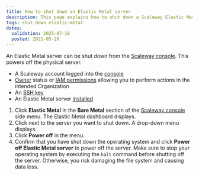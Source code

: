 ```yaml
---
title: How to shut down an Elastic Metal server
description: This page explains how to shut down a Scaleway Elastic Metal server
tags: shut-down elastic-metal
dates:
  validation: 2025-07-16
  posted: 2021-05-26
---
```



An Elastic Metal server can be shut down from the [Scaleway console](https://account.scaleway.com/?service=elements). This powers off the physical server.

<Requirements />

- A Scaleway account logged into the [console](https://account.scaleway.com/?service=elements)
- [Owner](/iam/concepts/#owner) status or [IAM permissions](/iam/concepts/#permission) allowing you to perform actions in the intended Organization
- An [SSH key](/organizations-and-projects/how-to/create-ssh-key/)
- An Elastic Metal server [installed](/elastic-metal/quickstart/#how-to-create-an-elastic-metal-server)


1. Click **Elastic Metal** in the **Bare Metal** section of the [Scaleway console](https://account.scaleway.com/?service=elements) side menu. The Elastic Metal dashboard displays.
2. Click <Icon name="more" /> next to the server you want to shut down. A drop-down menu displays.
3. Click **Power off** in the menu.
4. Confirm that you have shut down the operating system and click **Power off Elastic Metal server** to power off the server.
    <Message type="important">
      Make sure to stop your operating system by executing the `halt` command
      before shutting off the server. Otherwise, you risk damaging the file system
      and causing data loss.
    </Message>


